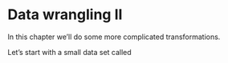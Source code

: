 # Data wrangling II

In this chapter we'll do some more complicated transformations.

Let's start with a small data set called
